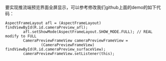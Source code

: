 要实现推流端预览界面全屏显示，可以参考修改我们github上面的demo的如下代码：
```
AspectFrameLayout afl = (AspectFrameLayout) findViewById(R.id.cameraPreview_afl);
        afl.setShowMode(AspectFrameLayout.SHOW_MODE.FULL); // REAL modify to FULL
        CameraPreviewFrameView cameraPreviewFrameView =
                (CameraPreviewFrameView) findViewById(R.id.cameraPreview_surfaceView);
        cameraPreviewFrameView.setListener(this);
```